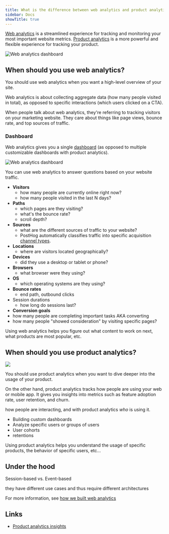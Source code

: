 ```yaml
---
title: What is the difference between web analytics and product analytics?
sidebar: Docs
showTitle: true
---
```



[Web analytics](/web-analtyics) is a streamlined experience for tracking and monitoring your most important website metrics. [Product analytics](/product-analytics) is a more powerful and flexible experience for tracking your product.

![Web analytics dashboard](/images/products/web-analytics/screenshot-web-analytics.png)

<ComparisonTable column1="Web analytics" column2="Product analytics">
  <ComparisonRow column1={"One, pre-built"} column2={"Unlimited, customizable"} feature="Dashboards" />
  <ComparisonRow column1={false} column2={true} feature="Custom insights" />
  <ComparisonRow column1={"Pageview, pageleave"} column2={"Any, custom"} feature="Events" />
  <ComparisonRow column1={"Limited, pre-defined"} column2={"Any, custom"} feature="Properties" />
  <ComparisonRow column1={"Small teams, marketers"} column2={"Engineering, product, data teams"} feature="Built for" />
  <ComparisonRow column1={"At-a-glance view of website traffic"} column2={"Analysis of product usage and user behavior"} feature="Use case" />
</ComparisonTable>

## When should you use web analytics?

You should use web analytics when you want a high-level overview of your site.

Web analytics is about collecting aggregate data (how many people visited in total), as opposed to specific interactions (which users clicked on a CTA).

When people talk about web analytics, they're referring to tracking visitors on your marketing website. They care about things like page views, bounce rate, and top sources of traffic.

### Dashboard

Web analytics gives you a single [dashboard](/docs/web-analytics/dashboard) (as opposed to multiple customizable dashboards with product analytics).

![Web analytics dashboard](https://res.cloudinary.com/dmukukwp6/image/upload/web_analytics_top_dark_mode_2024_10_6aa6dc9aeb.png)

You can use web analytics to answer questions based on your website traffic.

- **Visitors**
  - how many people are currently online right now?
  - how many people visited in the last N days?
- **Paths**
  - which pages are they visiting?
  - what's the bounce rate?
  - scroll depth?
- **Sources**
  - what are the different sources of traffic to your website?
  - PostHog automatically classifies traffic into specific acquisition [channel types](/docs/web-analytics/dashboard#channel-types).
- **Locations**
  - where are visitors located geographically?
- **Devices**
  - did they use a desktop or tablet or phone?
- **Browsers**
  - what browser were they using?
- **OS**
  - which operating systems are they using?
- **Bounce rates**
  - end path, outbound clicks
- Session durations
  - how long do sessions last?
- **Conversion goals**
 - how many people are completing important tasks AKA converting
 - how many people "showed consideration" by visiting specific pages?

Using web analytics helps you figure out what content to work on next, what products are most popular, etc.

## When should you use product analytics?

![](https://res.cloudinary.com/dmukukwp6/image/upload/web_vs_prodyuct_21a8b644e9.png)

You should use product analytics when you want to dive deeper into the usage of your product.

On the other hand, product analytics tracks how people are using your web or mobile app. It gives you insights into metrics such as feature adoption rate, user retention, and churn.

how people are interacting, and with product analytics _who_ is using it.

- Building custom dashboards
- Analyze specific users or groups of users
- User cohorts
- retentions

Using product analytics helps you understand the usage of specific products, the behavior of specific users, etc…

## Under the hood

Session-based vs. Event-based

they have different use cases and thus require different architectures

For more information, see [how we built web analytics](/blog/how-we-built-web-analytics.md)

## Links

- [Product analytics insights](/docs/product-analytics/insights)
